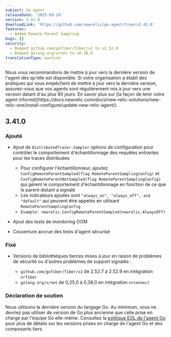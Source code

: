 ```yaml
---
subject: Go agent
releaseDate: '2025-09-24'
version: 3.41.0
downloadLink: 'https://github.com/newrelic/go-agent/tree/v3.41.0'
features:
  - Added Remote Parent Sampling
bugs: []
security:
  - Bumped github.com/gofiber/fiber/v2 to v2.52.9
  - Bumped golang.org/x/net to v0.38.0
translationType: machine
---
```


<Callout variant="important">
  Nous vous recommandons de mettre à jour vers la dernière version de l&apos;agent dès qu&apos;elle est disponible. Si votre organisation a établi des pratiques qui vous empêchent de mettre à jour vers la dernière version, assurez-vous que vos agents sont régulièrement mis à jour vers une version datant d&apos;au plus 90 jours. En savoir plus sur [la façon de tenir votre agent informé](https://docs.newrelic.com/docs/new-relic-solutions/new-relic-one/install-configure/update-new-relic-agent/).
</Callout>

## 3.41.0

### Ajouté

* Ajout de `DistributedTracer.Sampler` options de configuration pour contrôler le comportement d&apos;échantillonnage des requêtes entrantes pour les traces distribuées

  * Pour configurer l&apos;échantillonneur, ajoutez `ConfigRemoteParentSampled(flag RemoteParentSamplingConfig)` et `ConfigRemoteParentNotSampled(flag RemoteParentSamplingConfig)` qui gèrent le comportement d&apos;échantillonnage en fonction de ce que le parent distant a signalé
  * Les indicateurs ajoutés sont `"always_on", "always_off", and "default"` qui peuvent être appelés en utilisant `RemoteParentSamplingConfig`
  * `Example: newrelic.ConfigRemoteParentSampled(newrelic.AlwaysOff)`

* Ajout des tests de monitoring OOM

* Couverture accrue des tests d&apos;agent sécurisé

### Fixé

* Versions de bibliothèques tierces mises à jour en raison de problèmes de sécurité ou d&apos;autres problèmes de support signalés :

  * `github.com/gofiber/fiber/v2` de 2.52.7 à 2.52.9 en intégration `nrfiber`
  * `golang.org/x/net` de 0,25,0 à 0,38,0 en intégration `nrconnect`

### Déclaration de soutien

Nous utilisons la dernière version du langage Go. Au minimum, vous ne devriez pas utiliser de version de Go plus ancienne que celle prise en charge par l&apos;équipe Go elle-même. Consultez la [politique EOL de l&apos;agent Go](https://docs.newrelic.com/docs/apm/agents/go-agent/get-started/go-agent-eol-policy/) pour plus de détails sur les versions prises en charge de l&apos;agent Go et des composants tiers.